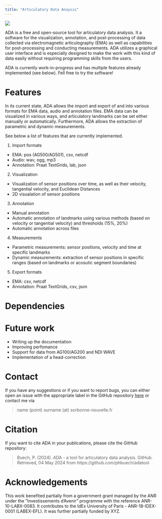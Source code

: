 ```yaml
---
title: "Articulatory Data Anaysis"
---
```


![](logos/ada-logo.png){width=10%, fig-align="center"}


ADA is a free and open-source tool for articulatory data analysis. It a software for the visualization, annotation, and post-processing of data collected via electromagnetic articulography (EMA) as well as capabilities for post-processing and conducting measurements. ADA utilizes a graphical user interface and is especially designed to make the work with this kind of data easily without requiring programming skills from the users.

ADA is currently work-in-progress and has multiple features already implemented (see below). Fell free to try the software!

# Features
In its current state, ADA allows the import and export of and into various formats for EMA data, audio and annotation files.
EMA data can be visualized in various ways, and articulatory landmarks can be set either manually or automatically. Furthermore, ADA allows the extraction of parametric and dynamic measurements.

See below a list of features that are currently implemented.

1. Import formats
- EMA: pos (AG500/AG501), csv, netcdf
- Audio: wav, ogg, mp3
- Annotation: Praat TextGrids, lab, json

2. Visualization
- Visualization of sensor positions over time, as well as their velocity, tangential velocity, and Euclidean Distances
- 2D visualation of sensor positions

3. Annotation
- Manual annotation
- Automatic annotation of landmarks using various methods (based on velocity or tangential velocity) and thresholds (15%, 20%)
- Automatic annotation across files

4. Measurements
- Parametric measurements: sensor positions, velocity and time at specific landmarks
- Dynamic measurements: extraction of sensor positions in specific ranges (based on landmarks or acosutic segment boundaries) 

5. Export formats
- EMA: csv, netcdf
- Annotation: Praat TextGrids, csv, json

# Dependencies


# Future work
- Writing up the documentation
- Improving perfomance
- Support for data from AG100/AG200 and NDI WAVE
- Implementation of a head-correction


# Contact

If you have any suggestions or if you want to report bugs, you can either open an issue with the appropriate label in the GitHub repository [here](https://github.com/phbuech/adatool/issues) or contact me via 

> name (point) surname (at) sorbonne-nouvelle.fr

# Citation

If you want to cite ADA in your publications, please cite the GitHub repository:

> Buech, P. (2024). ADA - a tool for articulatory data analysis. GitHub. Retrieved, 04 May 2024 from https://github.com/phbuech/adatool



# Acknowledgements

This work benefited partially from a government grant managed by the ANR under the  ”Investissements d’Avenir” programme with the reference ANR-10-LABX-0083. It contributes to the IdEx University of Paris - ANR-18-IDEX-0001 (LABEX-EFL). It was further partially funded by XYZ.
